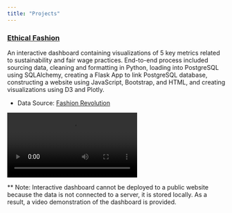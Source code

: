 ```yaml
---
title: "Projects"
---
```


### [Ethical Fashion](https://github.com/aspenjack/Ethical-Fashion/blob/main/Ethical-Fashion_v1.ipynb)
An interactive dashboard containing visualizations of 5 key metrics related to sustainability and fair wage practices. End-to-end process included sourcing data, cleaning and formatting in Python, loading into PostgreSQL using SQLAlchemy, creating a Flask App to link PostgreSQL database, constructing a website using JavaScript, Bootstrap, and HTML, and creating visualizations using D3 and Plotly.

* Data Source: [Fashion Revolution](https://www.fashionrevolution.org/about/transparency/) 

![](Ethical_Fashion_Demo.mp4) 

** Note: Interactive dashboard cannot be deployed to a public website because the data is not connected to a server, it is stored locally. As a result, a video demonstration of the dashboard is provided.

